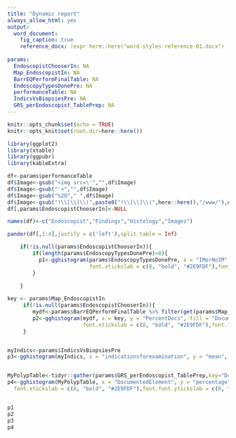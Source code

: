 ```yaml
---
title: "Dynamic report"
always_allow_html: yes
output:
  word_document:
    fig_caption: true
    reference_docx: !expr here::here("word-styles-reference-01.docx")
    
params:
  EndoscopistChooserIn: NA
  Map_EndoscopistIn: NA
  BarrEQPerformFinalTable: NA
  EndoscopyTypesDonePre: NA
  performanceTable: NA
  IndicsVsBiopsiesPre: NA
  GRS_perEndoscopist_TablePrep: NA
---
```





```r
knitr::opts_chunk$set(echo = TRUE)
knitr::opts_knit$set(root.dir=here::here())

library(ggplot2)
library(xtable)
library(ggpubr)
library(kableExtra)

```

```r


df<-params$performanceTable
df$Image<-gsub("<img src=\'","",df$Image)
df$Image<-gsub("'>","",df$Image)
df$Image<-gsub("%20"," ",df$Image)
df$Image<-gsub("!\\[\\]\\(",paste0("!\\[\\]\\(",here::here(),"/www/"),df$Image)
df[,params$EndoscopistChooserIn]<-NULL

names(df)<-c("Endoscopist","Findings","Histology","Images")

pander(df[,1:4],justify = c('left'),split.table = Inf)

```




```r


    if(!is.null(params$EndoscopistChooserIn)){
        if(length(params$EndoscopyTypesDonePre)>0){
          p1<-gghistogram(params$EndoscopyTypesDonePre, x = "IMorNoIM",fill = "endoscopist", stat="count",
                          font.xtickslab = c(8, "bold", "#2E9FDF"),font.font.ytickslab = c(8, "bold", "#E7B800"))
        }
      
    }

key <- params$Map_EndoscopistIn
     if(!is.null(params$EndoscopistChooserIn)){
        mydf<-params$BarrEQPerformFinalTable %>% filter(get(params$Map_EndoscopistIn) == params$EndoscopistChooserIn)
        p2<-gghistogram(mydf, x = key, y = "PercentDocs", fill = "DocumentedElement", stat = "identity",position="dodge",
                        font.xtickslab = c(8, "bold", "#2E9FDF"),font.font.ytickslab = c(8, "bold", "#E7B800"))
     }


myIndics<-params$IndicsVsBiopsiesPre
p3<-gghistogram(myIndics, x = "indicationsforexamination", y = "mean", stat = "identity", font.ytickslab=c(8, "bold", "red"),font.xtickslab=c(8, "bold", "red"))+ coord_flip()


MyPolypTable<-tidyr::gather(params$GRS_perEndoscopist_TablePrep,key="DocumentedElement",value="percentage",-!!rlang::sym(params$Map_EndoscopistIn))
p4<-gghistogram(MyPolypTable, x = "DocumentedElement", y = "percentage", stat = "identity",position="dodge",
  font.xtickslab = c(8, "bold", "#2E9FDF"),font.font.ytickslab = c(8, "bold", "#E7B800"))


p1
p2
p3
p4




```

